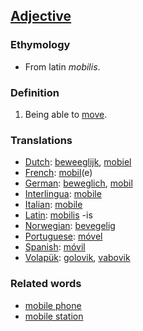 ==[[Adjective]]==

===Ethymology===

*From latin ''mobilis''.

===Definition===

#Being able to [[move]].

===Translations===

*[[Dutch]]: [[beweeglijk]], [[mobiel]]
*[[French]]: [[mobil]](e)
*[[German]]: [[beweglich]], [[mobil]]
*[[Interlingua]]: [[mobile]]
*[[Italian]]: [[mobile]]
*[[Latin]]: [[mobilis]] -is
*[[Norwegian]]: [[bevegelig]]
*[[Portuguese]]: [[móvel]]
*[[Spanish]]: [[móvil]]
*[[Volapük]]: [[golovik]], [[vabovik]]


===Related words===

*[[mobile phone]]
*[[mobile station]]